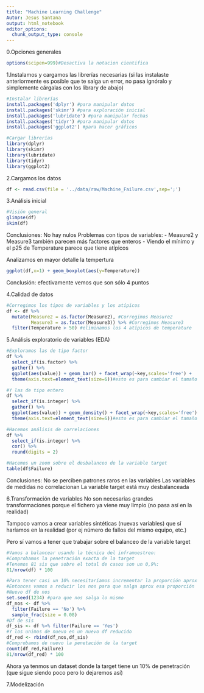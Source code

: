 ```yaml
---
title: "Machine Learning Challenge"
Autor: Jesus Santana
output: html_notebook
editor_options: 
  chunk_output_type: console
---
```


0.Opciones generales
```r
options(scipen=999)#Desactiva la notacion cientifica
```

1.Instalamos y cargamos las librerías necesarias (si las instalaste anteriormente es posible que te salga un error, no pasa ignóralo y simplemente cárgalas con los library de abajo)
```r
#Instalar librerías
install.packages('dplyr') #para manipular datos
install.packages('skimr') #para exploración inicial
install.packages('lubridate') #para manipular fechas
install.packages('tidyr') #para manipular datos
install.packages('ggplot2') #para hacer gráficos

#Cargar librerías
library(dplyr)
library(skimr)
library(lubridate)
library(tidyr)
library(ggplot2)
```

2.Cargamos los datos
```r
df <- read.csv(file = '../data/raw/Machine_Failure.csv',sep=';')
```

3.Análisis inicial
```r
#Visión general
glimpse(df)
skim(df)
```
Conclusiones:
No hay nulos
Problemas con tipos de variables:
- Measure2 y Measure3 también parecen más factores que enteros
- Viendo el mínimo y el p25 de Temperature parece que tiene atípicos

Analizamos en mayor detalle la tempertura
```r
ggplot(df,x=1) + geom_boxplot(aes(y=Temperature))
```
Conclusión: efectivamente vemos que son sólo 4 puntos

4.Calidad de datos
```r
#Corregimos los tipos de variables y los atípicos
df <- df %>%
  mutate(Measure2 = as.factor(Measure2), #Corregimos Measure2
         Measure3 = as.factor(Measure3)) %>% #Corregimos Measure3 
  filter(Temperature > 50) #eliminamos los 4 atípicos de temperature
```

5.Análisis exploratorio de variables (EDA)
```r
#Exploramos las de tipo factor
df %>%
  select_if(is.factor) %>%
  gather() %>%
  ggplot(aes(value)) + geom_bar() + facet_wrap(~key,scales='free') +
  theme(axis.text=element_text(size=6))#esto es para cambiar el tamaño del texto del eje y que se lea bien

#Y las de tipo entero
df %>%
  select_if(is.integer) %>%
  gather() %>%
  ggplot(aes(value)) + geom_density() + facet_wrap(~key,scales='free') +
  theme(axis.text=element_text(size=6))#esto es para cambiar el tamaño del texto del eje y que se lea bien

#Hacemos análisis de correlaciones
df %>%
  select_if(is.integer) %>%
  cor() %>% 
  round(digits = 2)

#Hacemos un zoom sobre el desbalanceo de la variable target
table(df$Failure)
```
Conclusiones:
No se perciben patrones raros en las variables
Las variables de medidas no correlacionan
La variable target está muy desbalanceada

6.Transformación de variables
No son necesarias grandes transformaciones porque el fichero ya viene muy limpio (no pasa así en la realidad)

Tampoco vamos a crear variables sintéticas (nuevas variables) que sí haríamos en la realidad (por ej número de fallos del mismo equipo, etc.)

Pero sí vamos a tener que trabajar sobre el balanceo de la variable target
```r
#Vamos a balancear usando la técnica del inframuestreo:
#Comprobamos la penetración exacta de la target
#Tenemos 81 sis que sobre el total de casos son un 0,9%:
81/nrow(df) * 100

#Para tener casi un 10% necesitaríamos incrementar la proporción aprox en x10
#Entonces vamos a reducir los nos para que salga aprox esa proporción
#Nuevo df de nos
set.seed(1234) #para que nos salga lo mismo
df_nos <- df %>%
  filter(Failure == 'No') %>%
  sample_frac(size = 0.08)
#Df de sis
df_sis <- df %>% filter(Failure == 'Yes')
#Y los unimos de nuevo en un nuevo df reducido
df_red <- rbind(df_nos,df_sis)
#Comprobamos de nuevo la penetación de la target
count(df_red,Failure)
81/nrow(df_red) * 100
```
Ahora ya tenmos un dataset donde la target tiene un 10% de penetración (que sigue siendo poco pero lo dejaremos así)

7.Modelización

